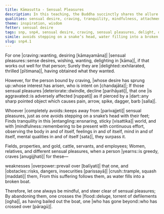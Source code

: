 ```yaml
---
title: Kāmasutta - Sensual Pleasures
description: In this teaching, the Buddha succinctly shares the allure and the drawbacks of desiring sensual pleasures.
qualities: sensual desire, craving, tranquility, mindfulness, attachment, suffering, perceiving gratification
theme: inspiration, wisdom
fetter: sensual desire
tags: snp, snp4, sensual desire, craving, sensual pleasures, delight, dart, tranquility, mindfulness, entanglement, possessions, insecurity, far shore
simile: avoids stepping on a snake’s head, water filling into a broken boat
slug: snp4.1
---
```


For one |craving::wanting, desiring [kāmayamāna]| |sensual pleasures::sense desires, wishing, wanting, delighting in [kāma]|,
if that works out well for that person;
Surely they are |delighted::exhilarated, thrilled [pītimana]|,
having obtained what they wanted.

However, for the person bound by craving,
|whose desire has sprung up::whose interest has arisen, who is intent on [chandajāta]|;
If those sensual pleasures |deteriorate::dwindle, decline [parihāyati]|,
that one |is aggravated::is adversely affected [ruppati]| as if pierced by a |dart::any sharp pointed object which causes pain, arrow, spike, dagger, barb [salla]|.

Whoever |completely avoids::keeps away from [parivajjeti]| sensual pleasures,
just as one avoids stepping on a snake’s head with their feet;
Finds tranquility in this |entangling::ensnaring, sticky [visattika]| world,
and with |mindfulness::remembering to be present with continuous effort, observing the body in and of itself, feelings in and of itself, mind in and of itself, mental qualities in and of itself [sata]|, they surpass it.

Fields, properties, and gold,
cattle, servants, and employees;
Women, relatives, and different sensual pleasures,
when a person |yearns::is greedy, craves [anugijjhati]| for these—

weaknesses |overpower::prevail over [balīyati]| that one,
and |obstacles::risks, dangers, insecurities [parissayā]| |crush::trample, squash [maddati]| them,
From this suffering follows them,
as water fills into a broken boat.

Therefore, let one always be mindful,
and steer clear of sensual pleasures;
By abandoning them, one crosses the |flood::deluge, torrent of defilements [ogha]|,
as having bailed out the boat, one |who has gone beyond::who has crossed over [pāragū]|.